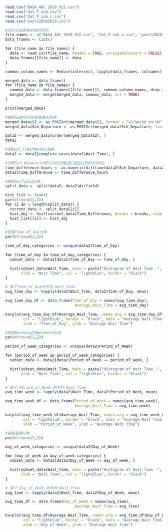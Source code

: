 ```r
read.csv("BASA_AUC_2028_912.csv")
read.csv("dat_F_sub.csv")
read.csv("dat_P_sub_c.csv")
read.csv("years20262030.csv")
```

```r
#合并三张表格中相同的列
file_names <- c("BASA_AUC_2028_912.csv", "dat_P_sub_c.csv", "years20262030.csv")
data_frames <- list()

for (file_name in file_names) {
  data <- read.csv(file_name, header = TRUE, stringsAsFactors = FALSE)
  data_frames[[file_name]] <- data
}

common_column_names <- Reduce(intersect, lapply(data_frames, colnames))

merged_data <- data.frame()
for (file_name in file_names) {
  common_data <- data_frames[[file_name]][, common_column_names, drop = FALSE]
  merged_data <- merge(merged_data, common_data, all = TRUE)
}

print(merged_data)
```

```r
#按照S2的时间给表格重新排序
merged_data$S2 <- as.POSIXct(merged_data$S2, format = "%Y/%m/%d %H:%M")
merged_data$Sch_Departure <- as.POSIXct(merged_data$Sch_Departure, format="%Y/%m/%d %H:%M")

data2 <- merged_data[order(merged_data$S2), ]
data2
```

```r
#把Wait_Time为NA的行删掉
data2 <- data2[complete.cases(data2$Wait_Time), ]

#计算Sch_Departure和S2的时间差值(提前过安检的时间)
time_difference_hours <- as.numeric(difftime(data2$Sch_Departure, data2$S2, units="hours"))
data2$Time_Difference <- time_difference_hours

#按照Airfield分类
split_data <- split(data2, data2$Airfield)

hist_list <- list()
par(mfrow=c(1,2))  
for (i in 1:length(split_data)) {
  current_data <- split_data[[i]]
  hist_obj <- hist(current_data$Time_Difference, breaks = breaks, xlab = "Time", main = paste("Histogram of Time Differences -", unique(current_data$Airfield)), xlim = range_of_time_difference)
  hist_list[[i]] <- hist_obj
}
```

```r
#根据Time_of_Day分类
par(mfrow=c(2,2))

time_of_day_categories <- unique(data2$Time_of_Day)

for (time_of_day in time_of_day_categories) {
  subset_data <- data2[data2$Time_of_Day == time_of_day, ]

  hist(subset_data$Wait_Time, main = paste("Histogram of Wait Time -", time_of_day),
       xlab = "Wait Time", col = "lightblue", border = "black")
}
```

```r
# 每个Time_of_Day的平均 Wait_Time
avg_time_day <- tapply(data2$Wait_Time, data2$Time_of_Day, mean)

avg_time_day_df <- data.frame(Time_of_Day = names(avg_time_day),
                               Average_Wait_Time = avg_time_day)

barplot(avg_time_day_df$Average_Wait_Time, names.arg = avg_time_day_df$Time_of_Day,
        col = "lightblue", border = "black", main = "Average Wait Time by Day",
        xlab = "Time_of_Day", ylab = "Average Wait Time")
```

```r
#根据Weekday还是Weekend分类
par(mfrow=c(1,2))

period_of_week_categories <- unique(data2$Period_of_Week)

for (period_of_week in period_of_week_categories) {
  subset_data <- data2[data2$Period_of_Week == period_of_week, ]

  hist(subset_data$Wait_Time, main = paste("Histogram of Wait Time -", period_of_week),
       xlab = "Wait Time", col = "lightblue", border = "black")
}
```

```r
# 每个 Period_of_Week 的平均 Wait_Time
avg_time_week <- tapply(data2$Wait_Time, data2$Period_of_Week, mean)

avg_time_week_df <- data.frame(Period_of_Week = names(avg_time_week),
                               Average_Wait_Time = avg_time_week)

barplot(avg_time_week_df$Average_Wait_Time, names.arg = avg_time_week_df$Period_of_Week,
        col = "lightblue", border = "black", main = "Average Wait Time by Weekday and Weekend",
        xlab = "Period_of_Week", ylab = "Average Wait Time")
```

```r
#根据星期分类
par(mfrow=c(3,3))

day_of_week_categories <- unique(data2$Day_of_Week)

for (day_of_week in day_of_week_categories) {
  subset_data <- data2[data2$Day_of_Week == day_of_week, ]

  hist(subset_data$Wait_Time, main = paste("Histogram of Wait Time -", day_of_week),
       xlab = "Wait Time", col = "lightblue", border = "black")
}
```

```r
# 每个 Day_of_Week 的平均 Wait_Time
avg_time <- tapply(data2$Wait_Time, data2$Day_of_Week, mean)

avg_time_df <- data.frame(Day_of_Week = names(avg_time),
                               Average_Wait_Time = avg_time)

barplot(avg_time_df$Average_Wait_Time, names.arg = avg_time_df$Day_of_Week,
        col = "lightblue", border = "black", main = "Average Wait Time by Day of Week",
        xlab = "Day of Week", ylab = "Average Wait Time")
```